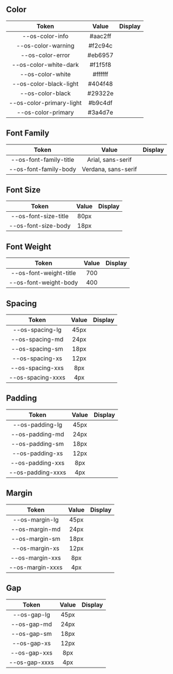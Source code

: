 
## Color

|          Token           |  Value  |                                 Display                                 |
| :----------------------: | :-----: | :---------------------------------------------------------------------: |
|     --os-color-info      | #aac2ff |     <DisplayDesignToken token="--os-color-info" value="#aac2ff" />      |
|    --os-color-warning    | #f2c94c |    <DisplayDesignToken token="--os-color-warning" value="#f2c94c" />    |
|     --os-color-error     | #eb6957 |     <DisplayDesignToken token="--os-color-error" value="#eb6957" />     |
|  --os-color-white-dark   | #f1f5f8 |  <DisplayDesignToken token="--os-color-white-dark" value="#f1f5f8" />   |
|     --os-color-white     | #ffffff |     <DisplayDesignToken token="--os-color-white" value="#ffffff" />     |
|  --os-color-black-light  | #404f48 |  <DisplayDesignToken token="--os-color-black-light" value="#404f48" />  |
|     --os-color-black     | #29322e |     <DisplayDesignToken token="--os-color-black" value="#29322e" />     |
| --os-color-primary-light | #b9c4df | <DisplayDesignToken token="--os-color-primary-light" value="#b9c4df" /> |
|    --os-color-primary    | #3a4d7e |    <DisplayDesignToken token="--os-color-primary" value="#3a4d7e" />    |

## Font Family

|         Token          |        Value        |                                     Display                                      |
| :--------------------: | :-----------------: | :------------------------------------------------------------------------------: |
| --os-font-family-title |  Arial, sans-serif  | <DisplayDesignToken token="--os-font-family-title" value="Arial, sans-serif" />  |
| --os-font-family-body  | Verdana, sans-serif | <DisplayDesignToken token="--os-font-family-body" value="Verdana, sans-serif" /> |

## Font Size

|        Token         | Value |                             Display                              |
| :------------------: | :---: | :--------------------------------------------------------------: |
| --os-font-size-title | 80px  | <DisplayDesignToken token="--os-font-size-title" value="80px" /> |
| --os-font-size-body  | 18px  | <DisplayDesignToken token="--os-font-size-body" value="18px" />  |

## Font Weight

|         Token          | Value |                              Display                              |
| :--------------------: | :---: | :---------------------------------------------------------------: |
| --os-font-weight-title |  700  | <DisplayDesignToken token="--os-font-weight-title" value="700" /> |
| --os-font-weight-body  |  400  | <DisplayDesignToken token="--os-font-weight-body" value="400" />  |

## Spacing

|       Token       | Value |                           Display                            |
| :---------------: | :---: | :----------------------------------------------------------: |
|  --os-spacing-lg  | 45px  | <DisplayDesignToken token="--os-spacing-lg" value="45px" />  |
|  --os-spacing-md  | 24px  | <DisplayDesignToken token="--os-spacing-md" value="24px" />  |
|  --os-spacing-sm  | 18px  | <DisplayDesignToken token="--os-spacing-sm" value="18px" />  |
|  --os-spacing-xs  | 12px  | <DisplayDesignToken token="--os-spacing-xs" value="12px" />  |
| --os-spacing-xxs  |  8px  | <DisplayDesignToken token="--os-spacing-xxs" value="8px" />  |
| --os-spacing-xxxs |  4px  | <DisplayDesignToken token="--os-spacing-xxxs" value="4px" /> |

## Padding

|       Token       | Value |                           Display                            |
| :---------------: | :---: | :----------------------------------------------------------: |
|  --os-padding-lg  | 45px  | <DisplayDesignToken token="--os-padding-lg" value="45px" />  |
|  --os-padding-md  | 24px  | <DisplayDesignToken token="--os-padding-md" value="24px" />  |
|  --os-padding-sm  | 18px  | <DisplayDesignToken token="--os-padding-sm" value="18px" />  |
|  --os-padding-xs  | 12px  | <DisplayDesignToken token="--os-padding-xs" value="12px" />  |
| --os-padding-xxs  |  8px  | <DisplayDesignToken token="--os-padding-xxs" value="8px" />  |
| --os-padding-xxxs |  4px  | <DisplayDesignToken token="--os-padding-xxxs" value="4px" /> |

## Margin

|      Token       | Value |                           Display                           |
| :--------------: | :---: | :---------------------------------------------------------: |
|  --os-margin-lg  | 45px  | <DisplayDesignToken token="--os-margin-lg" value="45px" />  |
|  --os-margin-md  | 24px  | <DisplayDesignToken token="--os-margin-md" value="24px" />  |
|  --os-margin-sm  | 18px  | <DisplayDesignToken token="--os-margin-sm" value="18px" />  |
|  --os-margin-xs  | 12px  | <DisplayDesignToken token="--os-margin-xs" value="12px" />  |
| --os-margin-xxs  |  8px  | <DisplayDesignToken token="--os-margin-xxs" value="8px" />  |
| --os-margin-xxxs |  4px  | <DisplayDesignToken token="--os-margin-xxxs" value="4px" /> |

## Gap

|     Token     | Value |                         Display                          |
| :-----------: | :---: | :------------------------------------------------------: |
|  --os-gap-lg  | 45px  | <DisplayDesignToken token="--os-gap-lg" value="45px" />  |
|  --os-gap-md  | 24px  | <DisplayDesignToken token="--os-gap-md" value="24px" />  |
|  --os-gap-sm  | 18px  | <DisplayDesignToken token="--os-gap-sm" value="18px" />  |
|  --os-gap-xs  | 12px  | <DisplayDesignToken token="--os-gap-xs" value="12px" />  |
| --os-gap-xxs  |  8px  | <DisplayDesignToken token="--os-gap-xxs" value="8px" />  |
| --os-gap-xxxs |  4px  | <DisplayDesignToken token="--os-gap-xxxs" value="4px" /> |
